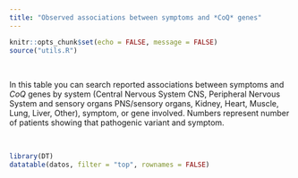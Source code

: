 ```yaml
---
title: "Observed associations between symptoms and *CoQ* genes"
---
```


```r
knitr::opts_chunk$set(echo = FALSE, message = FALSE)
source("utils.R")
```

<br>

In this table you can search reported associations between symptoms and *CoQ* genes by system (Central Nervous System CNS, Peripheral Nervous System and sensory organs PNS/sensory organs, Kidney, Heart, Muscle, Lung, Liver, Other), symptom, or gene involved. Numbers represent number of patients showing that pathogenic variant and symptom.

<br>


```r
library(DT)
datatable(datos, filter = "top", rownames = FALSE)
```


